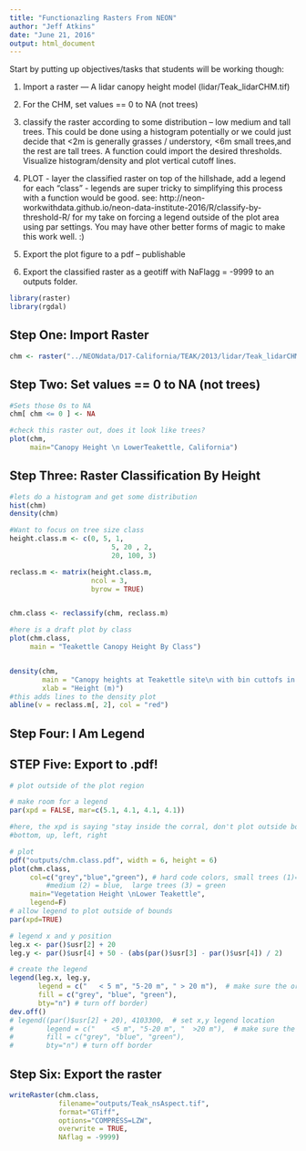 ```yaml
---
title: "Functionazling Rasters From NEON"
author: "Jeff Atkins"
date: "June 21, 2016"
output: html_document
---
```



Start by putting up objectives/tasks that students will be working though:

1. Import a raster — A lidar canopy height model (lidar/Teak_lidarCHM.tif)
1. For the CHM, set values == 0 to NA (not trees)
1. classify the raster according to some distribution – low medium and tall trees. This could be done using a histogram potentially or we could just decide that <2m is generally grasses / understory, <6m small trees,and the rest are tall trees. A function could import the desired thresholds. Visualize histogram/density and plot vertical cutoff lines.

1. PLOT - layer the classified raster on top of the hillshade, add a legend for each “class” - legends are super tricky to simplifying this process with a function would be good.  see: http://neon-workwithdata.github.io/neon-data-institute-2016/R/classify-by-threshold-R/  for my take on forcing a legend outside of the plot area using par settings. You may have other better forms of magic to make this work well. :)

1. Export the plot figure to a pdf – publishable
1. Export the classified raster as a geotiff with NaFlagg = -9999 to an outputs folder.

```r
library(raster)
library(rgdal)

```

## Step One: Import Raster

```r
chm <- raster("../NEONdata/D17-California/TEAK/2013/lidar/Teak_lidarCHM.tif")
```

## Step Two:  Set values == 0 to NA (not trees)  

```r
#Sets those 0s to NA
chm[ chm <= 0 ] <- NA

#check this raster out, does it look like trees?
plot(chm,
     main="Canopy Height \n LowerTeakettle, California")
```

## Step Three:  Raster Classification By Height

```r
#lets do a histogram and get some distribution
hist(chm)
density(chm)

#Want to focus on tree size class
height.class.m <- c(0, 5, 1,
                         5, 20 , 2,
                         20, 100, 3)

reclass.m <- matrix(height.class.m,
                    ncol = 3,
                    byrow = TRUE)


chm.class <- reclassify(chm, reclass.m)

#here is a draft plot by class
plot(chm.class,
     main = "Teakettle Canopy Height By Class")


density(chm, 
        main = "Canopy heights at Teakettle site\n with bin cuttofs in red",
        xlab = "Height (m)")
#this adds lines to the density plot
abline(v = reclass.m[, 2], col = "red")
```

## Step Four:  I Am Legend
## STEP Five:  Export to .pdf!

```r

# plot outside of the plot region

# make room for a legend
par(xpd = FALSE, mar=c(5.1, 4.1, 4.1, 4.1))

#here, the xpd is saying "stay inside the corral, don't plot outside boundaries"
#bottom, up, left, right

# plot
pdf("outputs/chm.class.pdf", width = 6, height = 6)
plot(chm.class,
     col=c("grey","blue","green"), # hard code colors, small trees (1)=white,
		 #medium (2) = blue,  large trees (3) = green
     main="Vegetation Height \nLower Teakettle",
     legend=F)
# allow legend to plot outside of bounds
par(xpd=TRUE)

# legend x and y position
leg.x <- par()$usr[2] + 20
leg.y <- par()$usr[4] + 50 - (abs(par()$usr[3] - par()$usr[4]) / 2)

# create the legend
legend(leg.x, leg.y,
       legend = c("   < 5 m", "5-20 m", " > 20 m"),  # make sure the order matches the colors, next
       fill = c("grey", "blue", "green"),
       bty="n") # turn off border)
dev.off()
# legend((par()$usr[2] + 20), 4103300,  # set x,y legend location
#        legend = c("    <5 m", "5-20 m", "  >20 m"),  # make sure the order matches the colors, next
#        fill = c("grey", "blue", "green"),
#        bty="n") # turn off border

```

## Step Six:  Export the raster

```r
writeRaster(chm.class,
            filename="outputs/Teak_nsAspect.tif",
            format="GTiff",
            options="COMPRESS=LZW",
            overwrite = TRUE,
            NAflag = -9999)


```